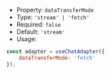 * Property: `dataTransferMode`
* Type: `'stream' | 'fetch'`
* Required: `false`
* Default: `'stream'`
* Usage:

```js
const adapter = useChatAdapter({
    dataTransferMode: 'fetch'
});
```

